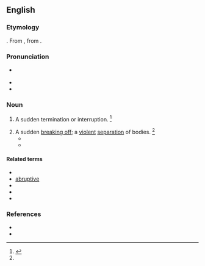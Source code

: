 ==English==
{{wikipedia}}

===Etymology===
{{suffix|en|abrupt|ion}}. From {{bor|en|la|abruptio}}, from {{m|la|abrumpo||to break off}}.

===Pronunciation===
* {{a|US}} {{IPA|en|/əˈbɹʌp.ʃn̩/}}
* {{audio|en|LL-Q1860 (eng)-Vealhurl-abruption.wav|Audio (UK)}}
* {{rhymes|en|ʌpʃən|s=3}}

===Noun===
{{en-noun}}

# {{lb|en|archaic}} A sudden termination or interruption. {{defdate|First attested in the early 17<sup>th</sup> century.}}<ref name=SOED>{{R:SOED5|page=8}}</ref>
# A sudden [[break off|breaking off]]; a [[violent]] [[separation]] of bodies. {{defdate|First attested in the mid 17<sup>th</sup> century.}}<ref name=SOED/>
#* {{quote-book|en|year=1837|author={{w|Samuel Johnson}}|title=The Life of Cowley|passage=By this '''abruption''' posterity lost more instruction than delight.}}
#* {{quote-book|en|year=1996|author=Richard Taruskin|title=Stravinsky and the Russian Traditions|page=336|passage=After a startling '''abruption''' and a slow recovery, the canonic process is resumed at [7], with a whole slew of redundant entries on the last phrase.}}

====Related terms====
* {{l|en|abrupt}}
* [[abruptive]]
* {{l|en|abruptly}}
* {{l|en|abruptness}}
* {{l|en|placental abruption}}

===References===
<references/>
* {{R:Century 1911}}
* {{R:Webster 1913}}